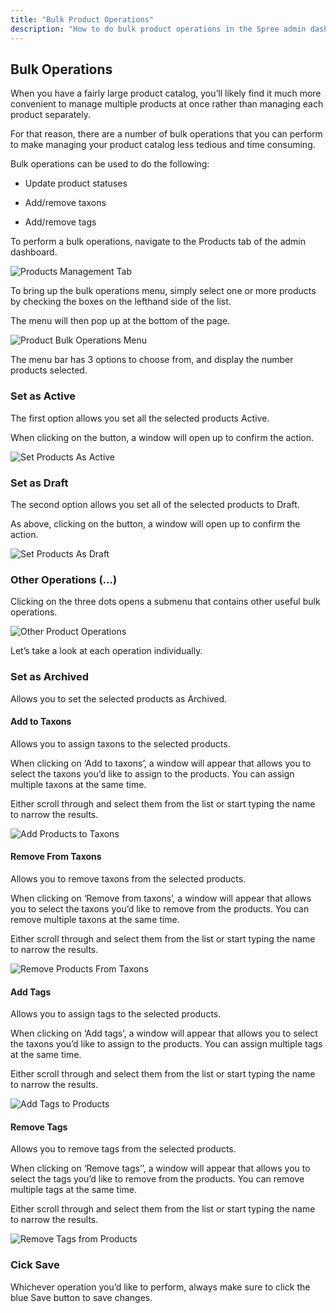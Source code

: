 ```yaml
---
title: "Bulk Product Operations"
description: "How to do bulk product operations in the Spree admin dashboard"
---
```


## Bulk Operations

When you have a fairly large product catalog, you’ll likely find it much more convenient to manage multiple products at once rather than managing each product separately. 

For that reason, there are a number of bulk operations that you can perform to make managing your product catalog less tedious and time consuming.

Bulk operations can be used to do the following: 

* Update product statuses

* Add/remove taxons

* Add/remove tags

To perform a bulk operations, navigate to the Products tab of the admin dashboard.

<img alt="Products Management Tab" classname="block dark:hidden" src="https://vendo-production-res.cloudinary.com/image/upload/w_1920/q_auto/v1733922539/docs/Manage%20Products/Bulk%20Product%20Operations/2.2.2.1_Bulk_Operations_-_Products_Tab_vvx7fd.png" />

To bring up the bulk operations menu, simply select one or more products by checking the boxes on the lefthand side of the list.

The menu will then pop up at the bottom of the page.

<img alt="Product Bulk Operations Menu" classname="block dark:hidden" src="https://vendo-production-res.cloudinary.com/image/upload/w_1920/q_auto/v1733921795/docs/Manage%20Products/Bulk%20Product%20Operations/2.2.2.2_Bulk_Operations_-_Bulk_Operations_Menu_paid8z.png" />

The menu bar has 3 options to choose from, and display the number products selected.

### Set as Active

The first option allows you set all the selected products Active.

When clicking on the button, a window will open up to confirm the action.

<img alt="Set Products As Active" classname="block dark:hidden" src="https://vendo-production-res.cloudinary.com/image/upload/w_1920/q_auto/v1733921791/docs/Manage%20Products/Bulk%20Product%20Operations/2.2.2.3._Bulk_Operations_-_Set_As_Active_yl5zzi.png" />

### Set as Draft

The second option allows you set all of the selected products to Draft.

As above, clicking on the button, a window will open up to confirm the action.

<img alt="Set Products As Draft" classname="block dark:hidden" src="https://vendo-production-res.cloudinary.com/image/upload/w_1920/q_auto/v1733921791/docs/Manage%20Products/Bulk%20Product%20Operations/2.2.2.4_Bulk_Operations_-_Set_As_Draft_wknizb.png" />

### Other Operations (...)

Clicking on the three dots opens a submenu that contains other useful bulk operations.

<img alt="Other Product Operations" classname="block dark:hidden" src="https://vendo-production-res.cloudinary.com/image/upload/w_1920/q_auto/v1733921793/docs/Manage%20Products/Bulk%20Product%20Operations/2.2.2.5_Bulk_Operations_-_Other_Operations_sihz3j.png" />

Let’s take a look at each operation individually.

### Set as Archived

Allows you to set the selected products as Archived.

#### Add to Taxons

Allows you to assign taxons to the selected products.

When clicking on ‘Add to taxons’, a window will appear that allows you to select the taxons you’d like to assign to the products. You can assign multiple taxons at the same time.

Either scroll through and select them from the list or start typing the name to narrow the results.

<img alt="Add Products to Taxons" classname="block dark:hidden" src="https://vendo-production-res.cloudinary.com/image/upload/w_1920/q_auto/v1733921793/docs/Manage%20Products/Bulk%20Product%20Operations/2.2.2.6_Bulk_Operations_-_Add_To_Taxons_kirhtx.png" />

#### Remove From Taxons

Allows you to remove taxons from the selected products.

When clicking on ‘Remove from taxons’, a window will appear that allows you to select the taxons you’d like to remove from the products. You can remove multiple taxons at the same time.

Either scroll through and select them from the list or start typing the name to narrow the results.

<img alt="Remove Products From Taxons" classname="block dark:hidden" src="https://vendo-production-res.cloudinary.com/image/upload/w_1920/q_auto/v1733921792/docs/Manage%20Products/Bulk%20Product%20Operations/2.2.2.7_Bulk_Operations_-_Remove_From_Taxons_rgd9m6.png" />

#### Add Tags

Allows you to assign tags to the selected products.

When clicking on ‘Add tags’, a window will appear that allows you to select the taxons you’d like to assign to the products. You can assign multiple tags at the same time.

Either scroll through and select them from the list or start typing the name to narrow the results.

<img alt="Add Tags to Products" classname="block dark:hidden" src="https://vendo-production-res.cloudinary.com/image/upload/w_1920/q_auto/v1733921792/docs/Manage%20Products/Bulk%20Product%20Operations/2.2.2.8_Bulk_Operations_-_Add_Tags_wiejxn.png" />

#### Remove Tags

Allows you to remove tags from the selected products.

When clicking on ‘Remove tags’’, a window will appear that allows you to select the tags you’d like to remove from the products. You can remove multiple tags at the same time.

Either scroll through and select them from the list or start typing the name to narrow the results.

<img alt="Remove Tags from Products" classname="block dark:hidden" src="https://vendo-production-res.cloudinary.com/image/upload/w_1920/q_auto/v1733921794/docs/Manage%20Products/Bulk%20Product%20Operations/2.2.2.9_Bulk_Operations_-_Remove_Tags_wirwbq.png" />

### Cick Save

Whichever operation you’d like to perform, always make sure to click the blue Save button to save changes.